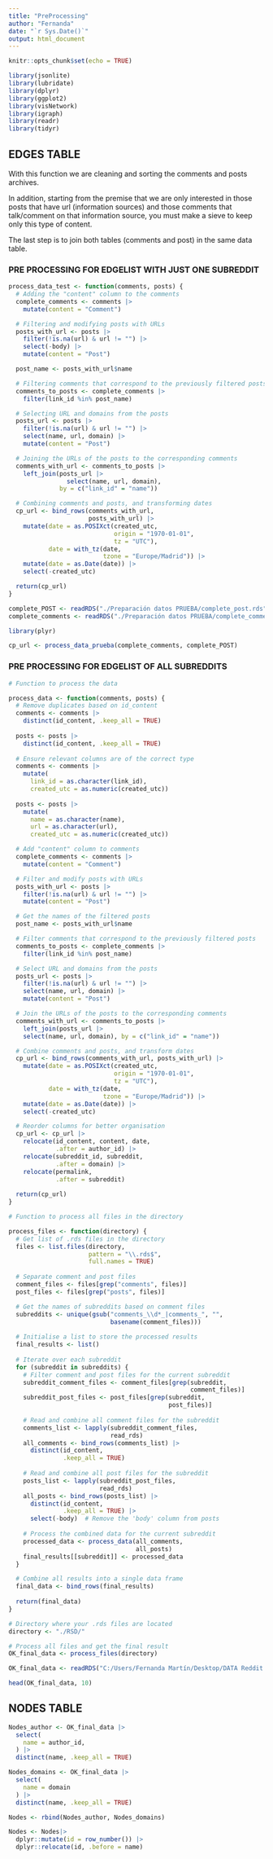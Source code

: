 ---
title: "PreProcessing"
author: "Fernanda"
date: "`r Sys.Date()`"
output: html_document
---

```{r setup, include=FALSE}
knitr::opts_chunk$set(echo = TRUE)
```

```{r}
library(jsonlite)
library(lubridate)
library(dplyr)
library(ggplot2)
library(visNetwork)
library(igraph)
library(readr)
library(tidyr)

```

## **EDGES TABLE**

With this function we are cleaning and sorting the comments and posts archives.

In addition, starting from the premise that we are only interested in those posts that have url (information sources) and those comments that talk/comment on that information source, you must make a sieve to keep only this type of content.

The last step is to join both tables (comments and post) in the same data table.

### PRE PROCESSING FOR EDGELIST WITH JUST ONE SUBREDDIT

```{r}
process_data_test <- function(comments, posts) {
  # Adding the "content" column to the comments
  complete_comments <- comments |>
    mutate(content = "Comment")

  # Filtering and modifying posts with URLs
  posts_with_url <- posts |>
    filter(!is.na(url) & url != "") |>
    select(-body) |>
    mutate(content = "Post")

  post_name <- posts_with_url$name

  # Filtering comments that correspond to the previously filtered posts
  comments_to_posts <- complete_comments |>
    filter(link_id %in% post_name)

  # Selecting URL and domains from the posts
  posts_url <- posts |>
    filter(!is.na(url) & url != "") |>
    select(name, url, domain) |>
    mutate(content = "Post")

  # Joining the URLs of the posts to the corresponding comments
  comments_with_url <- comments_to_posts |>
    left_join(posts_url |> 
                select(name, url, domain), 
              by = c("link_id" = "name")) 

  # Combining comments and posts, and transforming dates
  cp_url <- bind_rows(comments_with_url, 
                      posts_with_url) |>
    mutate(date = as.POSIXct(created_utc, 
                             origin = "1970-01-01", 
                             tz = "UTC"),
           date = with_tz(date, 
                          tzone = "Europe/Madrid")) |>
    mutate(date = as.Date(date)) |>
    select(-created_utc)

  return(cp_url)
}

```

```{r}
complete_POST <- readRDS("./Preparación datos PRUEBA/complete_post.rds")
complete_comments <- readRDS("./Preparación datos PRUEBA/complete_comments.rds")
```

```{r}
library(plyr)

cp_url <- process_data_prueba(complete_comments, complete_POST)
```

### PRE PROCESSING FOR EDGELIST OF ALL SUBREDDITS

```{r}
# Function to process the data

process_data <- function(comments, posts) {
  # Remove duplicates based on id_content
  comments <- comments |>
    distinct(id_content, .keep_all = TRUE)
  
  posts <- posts |>
    distinct(id_content, .keep_all = TRUE)
  
  # Ensure relevant columns are of the correct type
  comments <- comments |>
    mutate(
      link_id = as.character(link_id),
      created_utc = as.numeric(created_utc))
  
  posts <- posts |>
    mutate(
      name = as.character(name),
      url = as.character(url),
      created_utc = as.numeric(created_utc))

  # Add "content" column to comments
  complete_comments <- comments |>
    mutate(content = "Comment")

  # Filter and modify posts with URLs
  posts_with_url <- posts |>
    filter(!is.na(url) & url != "") |>
    mutate(content = "Post")

  # Get the names of the filtered posts
  post_name <- posts_with_url$name

  # Filter comments that correspond to the previously filtered posts
  comments_to_posts <- complete_comments |>
    filter(link_id %in% post_name)

  # Select URL and domains from the posts
  posts_url <- posts |>
    filter(!is.na(url) & url != "") |>
    select(name, url, domain) |>
    mutate(content = "Post")

  # Join the URLs of the posts to the corresponding comments
  comments_with_url <- comments_to_posts |>
    left_join(posts_url |> 
    select(name, url, domain), by = c("link_id" = "name")) 

  # Combine comments and posts, and transform dates
  cp_url <- bind_rows(comments_with_url, posts_with_url) |>
    mutate(date = as.POSIXct(created_utc, 
                             origin = "1970-01-01", 
                             tz = "UTC"), 
           date = with_tz(date, 
                          tzone = "Europe/Madrid")) |>
    mutate(date = as.Date(date)) |>
    select(-created_utc)

  # Reorder columns for better organisation
  cp_url <- cp_url |>
    relocate(id_content, content, date, 
             .after = author_id) |>
    relocate(subreddit_id, subreddit, 
             .after = domain) |>
    relocate(permalink, 
             .after = subreddit) 
  
  return(cp_url)
}

# Function to process all files in the directory

process_files <- function(directory) {
  # Get list of .rds files in the directory
  files <- list.files(directory, 
                      pattern = "\\.rds$", 
                      full.names = TRUE)
  
  # Separate comment and post files
  comment_files <- files[grep("comments", files)]
  post_files <- files[grep("posts", files)]

  # Get the names of subreddits based on comment files
  subreddits <- unique(gsub("comments_\\d*_|comments_", "", 
                            basename(comment_files)))
  
  # Initialise a list to store the processed results
  final_results <- list()
  
  # Iterate over each subreddit
  for (subreddit in subreddits) {
    # Filter comment and post files for the current subreddit
    subreddit_comment_files <- comment_files[grep(subreddit, 
                                                  comment_files)]
    subreddit_post_files <- post_files[grep(subreddit, 
                                            post_files)]
    
    # Read and combine all comment files for the subreddit
    comments_list <- lapply(subreddit_comment_files, 
                            read_rds)
    all_comments <- bind_rows(comments_list) |>
      distinct(id_content, 
               .keep_all = TRUE)
    
    # Read and combine all post files for the subreddit
    posts_list <- lapply(subreddit_post_files, 
                         read_rds)
    all_posts <- bind_rows(posts_list) |>
      distinct(id_content, 
               .keep_all = TRUE) |>
      select(-body)  # Remove the 'body' column from posts
    
    # Process the combined data for the current subreddit
    processed_data <- process_data(all_comments, 
                                   all_posts)
    final_results[[subreddit]] <- processed_data
  }

  # Combine all results into a single data frame
  final_data <- bind_rows(final_results)
  
  return(final_data)
}

# Directory where your .rds files are located
directory <- "./RSD/"

# Process all files and get the final result
OK_final_data <- process_files(directory)

```

```{r}
OK_final_data <- readRDS("C:/Users/Fernanda Martín/Desktop/DATA Reddit UkraineRussia/OK_final_data.rds")
```

```{r}
head(OK_final_data, 10)
```

## NODES TABLE

```{r}
Nodes_author <- OK_final_data |> 
  select(
    name = author_id, 
  ) |>  
  distinct(name, .keep_all = TRUE) 
```

```{r}
Nodes_domains <- OK_final_data |>  
  select(
    name = domain
  ) |> 
  distinct(name, .keep_all = TRUE) 
```

```{r}
Nodes <- rbind(Nodes_author, Nodes_domains)

Nodes <- Nodes|>  
  dplyr::mutate(id = row_number()) |>  
  dplyr::relocate(id, .before = name)
```

